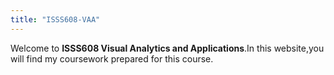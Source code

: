 ```yaml
---
title: "ISSS608-VAA"
---
```


Welcome to **ISSS608 Visual Analytics and Applications**.In this website,you will find my coursework prepared for this course.
